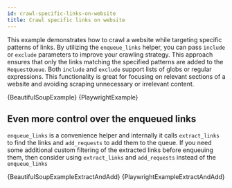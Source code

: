 ```yaml
---
id: crawl-specific-links-on-website
title: Crawl specific links on website
---
```





This example demonstrates how to crawl a website while targeting specific patterns of links. By utilizing the <ApiLink to="class/EnqueueLinksFunction">`enqueue_links`</ApiLink> helper, you can pass `include` or `exclude` parameters to improve your crawling strategy. This approach ensures that only the links matching the specified patterns are added to the <ApiLink to="class/RequestQueue">`RequestQueue`</ApiLink>. Both `include` and `exclude` support lists of globs or regular expressions. This functionality is great for focusing on relevant sections of a website and avoiding scraping unnecessary or irrelevant content.

<Tabs groupId="first-example">
    <TabItem value="BeautifulSoupCrawler" label="BeautifulSoupCrawler">
        <RunnableCodeBlock className="language-python" language="python">
            {BeautifulSoupExample}
        </RunnableCodeBlock>
    </TabItem>
    <TabItem value="PlaywrightCrawler" label="PlaywrightCrawler">
        <RunnableCodeBlock className="language-python" language="python">
            {PlaywrightExample}
        </RunnableCodeBlock>
    </TabItem>
</Tabs>

## Even more control over the enqueued links

<ApiLink to="class/EnqueueLinksFunction">`enqueue_links`</ApiLink> is a convenience helper and internally it calls <ApiLink to="class/ExtractLinksFunction">`extract_links`</ApiLink> to find the links and <ApiLink to="class/AddRequestsFunction">`add_requests`</ApiLink> to add them to the queue. If you need some additional custom filtering of the extracted links before enqueuing them, then consider using <ApiLink to="class/ExtractLinksFunction">`extract_links`</ApiLink> and <ApiLink to="class/AddRequestsFunction">`add_requests`</ApiLink> instead of the <ApiLink to="class/EnqueueLinksFunction">`enqueue_links`</ApiLink>

<Tabs groupId="second-example">
    <TabItem value="BeautifulSoupCrawler" label="BeautifulSoupCrawler">
        <RunnableCodeBlock className="language-python">
            {BeautifulSoupExampleExtractAndAdd}
        </RunnableCodeBlock>
    </TabItem>
    <TabItem value="PlaywrightCrawler" label="PlaywrightCrawler">
        <RunnableCodeBlock className="language-python">
            {PlaywrightExampleExtractAndAdd}
        </RunnableCodeBlock>
    </TabItem>
</Tabs>
